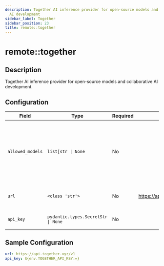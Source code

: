 ```yaml
---
description: Together AI inference provider for open-source models and collaborative
  AI development
sidebar_label: Together
sidebar_position: 23
title: remote::together
---
```


# remote::together

## Description

Together AI inference provider for open-source models and collaborative AI development.

## Configuration

| Field | Type | Required | Default | Description |
|-------|------|----------|---------|-------------|
| `allowed_models` | `list[str \| None` | No |  | List of models that should be registered with the model registry. If None, all models are allowed. |
| `url` | `<class 'str'>` | No | https://api.together.xyz/v1 | The URL for the Together AI server |
| `api_key` | `pydantic.types.SecretStr \| None` | No |  | The Together AI API Key |

## Sample Configuration

```yaml
url: https://api.together.xyz/v1
api_key: ${env.TOGETHER_API_KEY:=}
```
